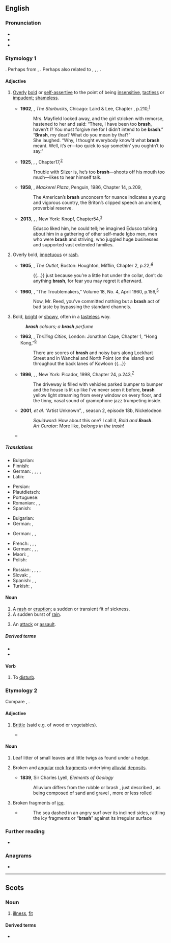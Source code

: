 {{also|Brash}}
==English==

===Pronunciation===
* {{IPA|en|/bɹæʃ/}}
* {{audio|en|LL-Q1860 (eng)-Vealhurl-brash.wav |Audio (UK)}}
* {{rhymes|en|æʃ|s=1}}

===Etymology 1===
{{unk|en|Uncertain}}. Perhaps from {{bor|en|sco|brash}}, {{m|sco|brasch|t=a violent onset; an attack or assault}}. Perhaps also related to {{cog|nl|bars|t=stern; strict}}, {{cog|de|barsch|t=harsh; unfriendly}}, {{cog|da|barsk|t=harsh; rough; tough}}, {{cog|sv|barsk|t=harsh; impetuous}}.

====Adjective====
{{en-adj|er|more}}

# {{lb|en|of people or behaviour}} [[overly|Overly]] [[bold]] or [[self-assertive]] to the point of being [[insensitive]], [[tactless]] or [[impudent]]; [[shameless]].
#: {{syn|en|audacious|brassy|brazen|cocky|undiplomatic}}
#: {{ux|en|a '''brash''' young businessman; a '''brash''' tabloid; a '''brash''' sense of humour}}
#* '''1902''', {{w|Opie Read}}, ''The Starbucks'', Chicago: Laird & Lee, Chapter , p.{{nbsp}}210,<sup>[http://www.gutenberg.org/files/18984/18984-h/18984-h.htm]</sup>
#*: Mrs. Mayfield looked away, and the girl stricken with remorse, hastened to her and said: “There, I have been too '''brash''', haven’t I? You must forgive me for I didn’t intend to be '''brash'''.”
#*: “'''Brash''', my dear? What do you mean by that?”
#*: She laughed. “Why, I thought everybody know’d what '''brash''' meant. Well, it’s er—too quick to say somethin’ you oughtn’t to say.”
#* '''1925''', {{w|Sinclair Lewis}}, ''{{w|Arrowsmith}}'', Chapter{{nbsp}}17,<sup>[http://gutenberg.net.au/ebooks02/0200131h.html]</sup>
#*: Trouble with Silzer is, he’s too '''brash'''—shoots off his mouth too much—likes to hear himself talk.
#* '''1958''', {{w|Peter De Vries}}, ''Mackerel Plaza'', Penguin, 1986, Chapter 14, p.{{nbsp}}209,
#*: The American’s '''brash''' unconcern for nuance indicates a young and vigorous country, the Briton’s clipped speech an ancient, proverbial reserve.
#* '''2013''', {{w|Chimamanda Ngozi Adichie}}, ''{{w|Americanah}}'', New York: Knopf, Chapter{{nbsp}}54,<sup>[https://books.google.ca/books?id=siSlP9JOj2YC&printsec=frontcover#v=onepage&q&f=false]</sup>
#*: Edusco liked him, he could tell; he imagined Edusco talking about him in a gathering of other self-made Igbo men, men who were '''brash''' and striving, who juggled huge businesses and supported vast extended families.
# {{lb|en|of actions}} Overly bold, [[impetuous]] or [[rash]].
#: {{syn|en|foolhardy|reckless}}
#* '''1905''', {{w|Andy Adams (writer)|Andy Adams}}, ''The Outlet'', Boston: Houghton, Mifflin, Chapter 2, p.{{nbsp}}22,<sup>[https://archive.org/details/theoutlet00adamrich]</sup>
#*: {{...}} just because you’re a little hot under the collar, don’t do anything '''brash''', for fear you may regret it afterward.
#* '''1960''', {{w|George O. Smith}}, “The Troublemakers,” ''{{w|Galaxy Science Fiction}}'' Volume 18, No. 4, April 1960, p.{{nbsp}}156,<sup>[https://archive.org/details/Galaxy_v18n04_1960-04]</sup>
#*: Now, Mr. Reed, you’ve committed nothing but a '''brash''' act of bad taste by bypassing the standard channels.
# {{lb|en|of things}} Bold, [[bright]] or [[showy]], often in a [[tasteless]] way.
#: {{syn|en|flashy|garish|loud|splashy|Thesaurus:gaudy}}
#: '''''brash''' colours; a '''brash''' perfume''
#* '''1963''', {{w|Ian Fleming}}, ''Thrilling Cities'', London: Jonathan Cape, Chapter 1, “Hong Kong,”<sup>[https://www.fadedpage.com/books/20160517/html.php]</sup>
#*: There are scores of '''brash''' and noisy bars along Lockhart Street and in Wanchai and North Point (on the island) and throughout the back lanes of Kowloon {{...}}
#* '''1996''', {{w|Guy Vanderhaeghe}}, ''{{w|The Englishman's Boy|The Englishman’s Boy}}'', New York: Picador, 1998, Chapter 24, p.{{nbsp}}243,<sup>[https://openlibrary.org/ia/englishmansboy00vand]</sup>
#*: The driveway is filled with vehicles parked bumper to bumper and the house is lit up like I’ve never seen it before, '''brash''' yellow light streaming from every window on every floor, and the tinny, nasal sound of gramophone jazz trumpeting inside.
#* '''2001''', {{w|Walt Dohrn}} ''et al.'' “Artist Unknown”, ''{{w|SpongeBob SquarePants}}'', season 2, episode 18b, Nickelodeon
#*: ''Squidward:'' How about this one? I call it, ''Bold and '''Brash'''''.
#*: ''Art Curator:'' More like, ''belongs in the trash!''
#* {{quote-journal|en|date=2021 December 15|author=Robin Leleux|title=Awards honour the best restoration projects: The Great Western Railway Craft Skills Award: Victoria Arcade|journal=RAIL|issue=946|page=59|text=Sadly, by the 1970s the arcade had gone downmarket with '''brash''' shop fronts and cheap shops, some of doubtful reputation.}}

=====Translations=====
{{trans-top|overly bold or self-assertive}}
* Bulgarian: {{t+|bg|безразсъден}}
* Finnish: {{t+|fi|röyhkeä}}
* German: {{t+|de|dreist}}, {{t+|de|forsch }}, {{t+|de|frech}}, {{t+|de|schnodderig}}, {{t+|de|keck}}
* Latin: {{t|la|procax}}
{{trans-mid}}
* Persian: {{t+|fa|گستاخ|tr=gostâx}}
* Plautdietsch: {{t|pdt|schwiendriest}}
* Portuguese: {{t|pt|procaz}}
* Romanian: {{t|ro|tupeist|m}}, {{t+|ro|obraznic|m}}, {{t+|ro|impertinent|m}}
* Spanish: {{t+|es|procaz}}
{{trans-bottom}}

{{trans-top|impetuous or rash}}
* Bulgarian: {{t+|bg|стремителен}}
* German: {{t+|de|nassforsch}}, {{t+|de|übermütig}}
{{trans-mid}}
{{trans-bottom}}

{{trans-top|bold, bright or showy}}
* German: {{t+|de|schrill }}, {{t+|de|grell}}, {{t|de|knallig}}
{{trans-mid}}
{{trans-bottom}}

{{checktrans-top}}
* French: {{t+|fr|irréfléchi}}, {{t+|fr|agressif}}, {{t+|fr|culotté}} {{qualifier|familiar}}, {{t+|fr|gonflé}} {{qualifier|familiar}}
* German: {{t+|de|ungestüm}}, {{t+|de|taktlos}}, {{t+|de|ungezogen}}, {{t+|de|dreist}}
* Maori: {{t|mi|tōtōā}}, {{t|mi|pokerenoa}}
* Polish: {{t+|pl|nietaktowny}}
{{trans-mid}}
* Russian: {{t+|ru|стреми́тельный}}, {{t+|ru|нечувствительный}}, {{t+|ru|беста́ктный}}, {{t+|ru|наха́льный}}, {{t+|ru|бесстыдный}}
* Slovak: {{t|sk|bezcitný}}, {{t|sk|netaktný}}
* Spanish: {{t+|es|irreflexivo}}, {{t+|es|precipitado}}, {{t+|es|tosco}}
* Turkish: {{t|tr|utanmadan}}, {{t+|tr|terbiyesiz}}
{{trans-bottom}}

====Noun====
{{en-noun|~}}

# A [[rash]] or [[eruption]]; a sudden or transient fit of sickness.
# A sudden burst of [[rain]].
# {{lb|en|obsolete}} An [[attack]] or [[assault]].

=====Derived terms=====
* {{l|en|water brash}}
* {{l|en|weaning brash}}

====Verb====
{{en-verb}}

# {{lb|en|transitive|obsolete}} To [[disturb]].

===Etymology 2===
Compare {{cog|en-US|bresk}}, {{m|en|brusk||fragile, brittle}}.

====Adjective====
{{en-adj|er|more}}

# {{lb|en|US|colloquial|dated}} [[brittle|Brittle]] (said e.g. of wood or vegetables).
#*{{quote-book|en|1919|{{w|Forest Products Laboratory}}|Wood in Aircraft Construction|passage='''Brash''' wood, when tested in bending, breaks with a short, sharp fracture instead of developing a splintering failure and absorbs a comparatively small amount of work between the elastic limit and final failure}}

====Noun====
{{en-noun|~}}

# Leaf litter of small leaves and little twigs as found under a hedge.
# {{lb|en|geology}} Broken and [[angular]] [[rock]] [[fragment]]s underlying [[alluvial]] [[deposit]]s.
#* '''1839''', Sir Charles Lyell, ''Elements of Geology''
#*:Alluvium differs from the rubble or brash , just described , as being composed of sand and gravel , more or less rolled
# Broken fragments of [[ice]].
#* {{RQ:Kane John}}
#*:The sea dashed in an angry surf over its inclined sides, rattling the icy fragments or “'''brash'''” against its irregular surface

===Further reading===
* {{R:Webster 1913}}

===Anagrams===
* {{anagrams|en|a=abhrs|Harbs|brahs|h bars|h-bars|hbars|shrab}}

{{C|en|Personality}}

----

==Scots==

===Noun===
{{sco-noun|es}}

# [[illness]], [[fit]]

====Derived terms====
* {{l|sco|water brash}}